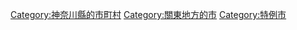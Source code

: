 {{Commons cat|Chigasaki, Kanagawa}}
{{Catmore}}

{{DEFAULTSORT:Chigasaki-shi}}
[[Category:神奈川縣的市町村|Category:神奈川縣的市町村]]
[[Category:關東地方的市|Category:關東地方的市]]
[[Category:特例市|Category:特例市]]